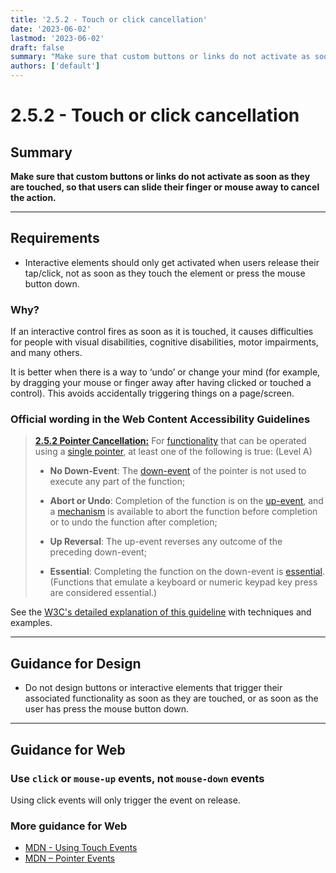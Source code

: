 ```yaml
---
title: '2.5.2 - Touch or click cancellation'
date: '2023-06-02'
lastmod: '2023-06-02'
draft: false
summary: "Make sure that custom buttons or links do not activate as soon as they are touched, so that users can slide their finger or mouse away to cancel the action."
authors: ['default']
---
```


# 2.5.2 - Touch or click cancellation

## Summary

**Make sure that custom buttons or links do not activate as soon as they are touched, so that users can slide their finger or mouse away to cancel the action.**

---

## Requirements

* Interactive elements should only get activated when users release their tap/click, not as soon as they touch the element or press the mouse button down.

### Why?

If an interactive control fires as soon as it is touched, it causes difficulties for people with visual disabilities, cognitive disabilities, motor impairments, and many others.

It is better when there is a way to ‘undo’ or change your mind (for example, by dragging your mouse or finger away after having clicked or touched a control). This avoids accidentally triggering things on a page/screen.

### Official wording in the Web Content Accessibility Guidelines

> [**2.5.2 Pointer Cancellation:**](https://www.w3.org/WAI/WCAG21/Understanding/pointer-cancellation.html) For [functionality](https://www.w3.org/WAI/WCAG21/Understanding/pointer-cancellation.html#dfn-functionality) that can be operated using a [single pointer](https://www.w3.org/WAI/WCAG21/Understanding/pointer-cancellation.html#dfn-single-pointer), at least one of the following is true: (Level A)
>
> * **No Down-Event**: The [down-event](https://www.w3.org/WAI/WCAG21/Understanding/pointer-cancellation.html#dfn-down-event) of the pointer is not used to execute any part of the function;
>
> * **Abort or Undo**: Completion of the function is on the [up-event](https://www.w3.org/WAI/WCAG21/Understanding/pointer-cancellation.html#dfn-up-event), and a [mechanism](https://www.w3.org/WAI/WCAG21/Understanding/pointer-cancellation.html#dfn-mechanism) is available to abort the function before completion or to undo the function after completion;
>
> * **Up Reversal**: The up-event reverses any outcome of the preceding down-event;
>
> * **Essential**: Completing the function on the down-event is [essential](https://www.w3.org/WAI/WCAG21/Understanding/pointer-cancellation.html#dfn-essential). (Functions that emulate a keyboard or numeric keypad key press are considered essential.)

See the [W3C's detailed explanation of this guideline](https://www.w3.org/WAI/WCAG21/Understanding/pointer-cancellation.html) with techniques and examples.

---

## Guidance for Design

* Do not design buttons or interactive elements that trigger their associated functionality as soon as they are touched, or as soon as the user has press the mouse button down.

---

## Guidance for Web

### Use `click` or `mouse-up` events, not `mouse-down` events

Using click events will only trigger the event on release.

### More guidance for Web

* [MDN - Using Touch Events](https://developer.mozilla.org/en-US/docs/Web/API/Touch_events/Using_Touch_Events)
* [MDN – Pointer Events](https://developer.mozilla.org/en-US/docs/Web/API/Pointer_events)
